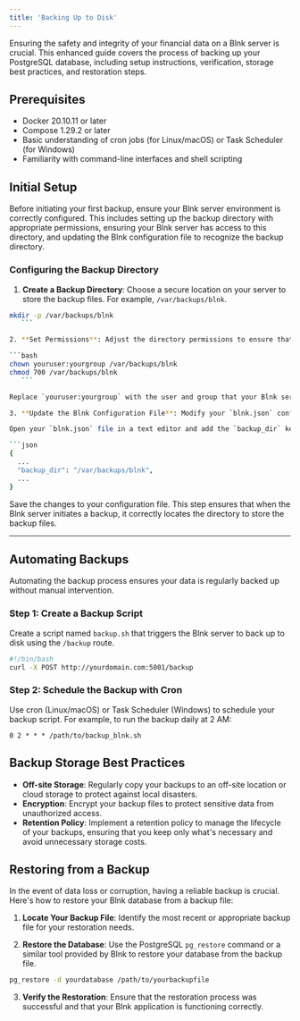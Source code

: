 ```yaml
---
title: 'Backing Up to Disk'
---
```

Ensuring the safety and integrity of your financial data on a Blnk server is crucial. This enhanced guide covers the process of backing up your PostgreSQL database, including setup instructions, verification, storage best practices, and restoration steps.
## Prerequisites
- Docker 20.10.11 or later
- Compose 1.29.2 or later
- Basic understanding of cron jobs (for Linux/macOS) or Task Scheduler (for Windows)
- Familiarity with command-line interfaces and shell scripting

## Initial Setup

Before initiating your first backup, ensure your Blnk server environment is correctly configured. This includes setting up the backup directory with appropriate permissions, ensuring your Blnk server has access to this directory, and updating the Blnk configuration file to recognize the backup directory.

### Configuring the Backup Directory

1. **Create a Backup Directory**: Choose a secure location on your server to store the backup files. For example, `/var/backups/blnk`.

 ```bash
 mkdir -p /var/backups/blnk
    ```

2. **Set Permissions**: Adjust the directory permissions to ensure that the Blnk server can write to this directory.

 ```bash
 chown youruser:yourgroup /var/backups/blnk
 chmod 700 /var/backups/blnk
    ```

Replace `youruser:yourgroup` with the user and group that your Blnk server runs as. This step is crucial for preventing unauthorized access to your backup files.

3. **Update the Blnk Configuration File**: Modify your `blnk.json` configuration file to include the path to the backup directory. This tells the Blnk server where to save the backup files.

Open your `blnk.json` file in a text editor and add the `backup_dir` key with the path to your backup directory:

 ```json
 {
   ...
   "backup_dir": "/var/backups/blnk",
   ...
 }
```

Save the changes to your configuration file. This step ensures that when the Blnk server initiates a backup, it correctly locates the directory to store the backup files.

---

## Automating Backups

Automating the backup process ensures your data is regularly backed up without manual intervention.

### Step 1: Create a Backup Script
Create a script named `backup.sh` that triggers the Blnk server to back up to disk using the `/backup` route.
```bash
#!/bin/bash
curl -X POST http://yourdomain.com:5001/backup
```

### Step 2: Schedule the Backup with Cron
Use cron (Linux/macOS) or Task Scheduler (Windows) to schedule your backup script. For example, to run the backup daily at 2 AM:
```cron
0 2 * * * /path/to/backup_blnk.sh
```

## Backup Storage Best Practices

- **Off-site Storage**: Regularly copy your backups to an off-site location or cloud storage to protect against local disasters.
- **Encryption**: Encrypt your backup files to protect sensitive data from unauthorized access.
- **Retention Policy**: Implement a retention policy to manage the lifecycle of your backups, ensuring that you keep only what's necessary and avoid unnecessary storage costs.

## Restoring from a Backup

In the event of data loss or corruption, having a reliable backup is crucial. Here's how to restore your Blnk database from a backup file:

1. **Locate Your Backup File**: Identify the most recent or appropriate backup file for your restoration needs.

2. **Restore the Database**: Use the PostgreSQL `pg_restore` command or a similar tool provided by Blnk to restore your database from the backup file.

 ```bash
 pg_restore -d yourdatabase /path/to/yourbackupfile
```

3. **Verify the Restoration**: Ensure that the restoration process was successful and that your Blnk application is functioning correctly.
